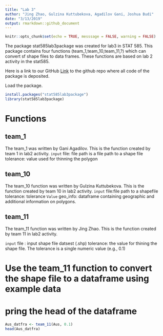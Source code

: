 ```yaml
---
title: "Lab 3"
author: "Jing Zhao, Gulzina Kuttubekova, Agadilov Gani, Joshua Budi"
date: "3/13/2019"
output: rmarkdown::github_document
---
```


```r
knitr::opts_chunk$set(echo = TRUE, messsage = FALSE, warning = FALSE)
```

The package stat585lab3package was created for lab3 in STAT 585. This package contains four functions (team_1,team_10,team_11,?) which can convert sf shape files to data frames. These functions are based on lab 2 activity in the stat585. 

Here is a link to our GitHub 
[Link](https://github.com/kgulzina/stat585lab3package) to the github repo where all code of the package is deposited.

Load the package.
```r
install.packages("stat585lab3package")
library(stat585lab3package)
```

# Functions
## team_1
The team_1 was written by Gani Agadilov. This is the function created by team 1 in lab2 activity.
`input`
file: file path is a file path to a shape file
tolerance: value used for thinning the polygon

## team_10
The team_10 function was written by Gulzina Kuttubekova. This is the function created by team 10 in lab2 activity.
`input`
file:file path to a shapefile
tolerance: tolerance
`Value`
geo_info: dataframe containing geographic and additional information on polygons.

## team_11

The team_11 function was written by Jing Zhao. This is the function created by team 11 in lab2 activity.

`input`
 file : input shape file datsest (.shp)
 tolerance:  the value for thining the shape file. The tolerance is a single numeric value (e.g., 0.1)

# Use the team_11 function to convert the shape file to a dataframe using example data
# pring the head of the dataframe
```r
Aus_datfra <- team_11(Aus, 0.1)
head(Aus_datfra)
```






